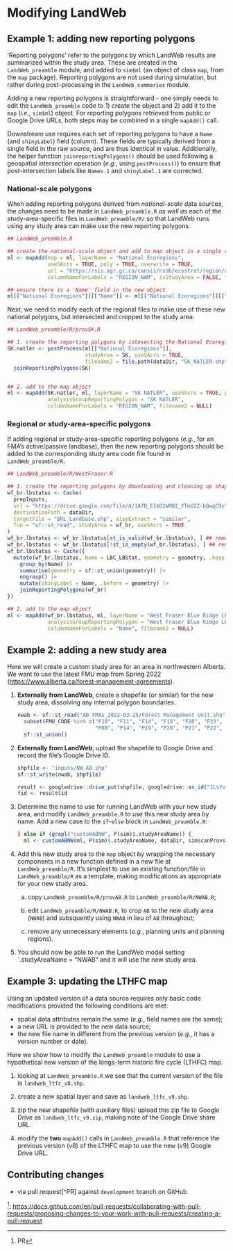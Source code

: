 # Modifying LandWeb

## Example 1: adding new reporting polygons

'Reporting polygons' refer to the polygons by which LandWeb results are summarized within the study area.
These are created in the `LandWeb_preamble` module, and added to `sim$ml` (an object of class `map`, from the `map` package).
Reporting polygons are not used during simulation, but rather during post-processing in the `LandWeb_summaries` module.

Adding a new reporting polygons is straightforward - one simply needs to edit the `LandWeb_preamble` code to 1) create the object and 2) add it to the `map` (*i.e.*, `sim$ml`) object.
For reporting polygons retrieved from public or Google Drive URLs, both steps may be combined in a single `mapAdd()` call.

:::{.rmdimportant}
Downstream use requires each set of reporting polygons to have a `Name` (and `shinyLabel`) field (column).
These fields are typically derived from a single field in the raw source, and are thus identical in value.
Additionally, the helper function `joinreportingPolygons()` should be used following a geospatial intersection operation (*e.g.*, using `postProcess()`) to ensure that post-intersection labels like `Names.1` and `shinyLabel.1` are corrected.
:::

### National-scale polygons

When adding reporting polygons derived from *national-scale* data sources, the changes need to be made in `LandWeb_preamble.R` *as well as* each of the study-area-specific files in `LandWeb_preamble/R/` so that LandWeb runs using any study area can make use the new reporting polygons.

```r
## LandWeb_preamble.R

## create the national-scale object and add to map object in a single call
ml <- mapAdd(map = ml, layerName = "National Ecoregions",
             useSAcrs = TRUE, poly = TRUE, overwrite = TRUE,
             url = "https://sis.agr.gc.ca/cansis/nsdb/ecostrat/region/ecoregion_shp.zip",
             columnNameForLabels = "REGION_NAM", isStudyArea = FALSE, filename2 = NULL)

## ensure there is a 'Name' field in the new object
ml[["National Ecoregions"]][["Name"]] <- ml[["National Ecoregions"]][["REGION_NAM"]]
```

Next, we need to modify each of the regional files to make use of these new national polygons, but intersected and cropped to the study area:

```r
## LandWeb_preamble/R/provSK.R

## 1. create the reporting polygons by intesecting the National Ecoregions with SK admin boundary
SK.natler <- postProcess(ml[["National Ecoregions"]],
                         studyArea = SK, useSAcrs = TRUE,
                         filename2 = file.path(dataDir, "SK_NATLER.shp")) |>
  joinReportingPolygons(SK)


## 2. add to the map object
ml <- mapAdd(SK.natler, ml, layerName = "SK NATLER", useSAcrs = TRUE, poly = TRUE,
             analysisGroupReportingPolygon = "SK NATLER",
             columnNameForLabels = "REGION_NAM", filename2 = NULL)
```

### Regional or study-area-specific polygons

If adding regional or study-area-specific reporting polygons (*e.g.*, for an FMA's active/passive landbase), then the new reporting polygons should be added to the corresponding study area code file found in `LandWeb_preamble/R`.

```r
## LandWeb_preamble/R/WestFraser.R

## 1. create the reporting polygons by downloading and cleaning up shapefile
wf_br.lbstatus <- Cache(
  prepInputs,
  url = "https://drive.google.com/file/d/1A7N_EIbO2wMBI_YTmU2Z-bQwqC9sY_EC/",
  destinationPath = dataDir,
  targetFile = "BRL_Landbase.shp", alsoExtract = "similar",
  fun = "sf::st_read", studyArea = wf_br, useSAcrs = TRUE
)
wf_br.lbstatus <- wf_br.lbstatus[st_is_valid(wf_br.lbstatus), ] ## remove invalid geometries
wf_br.lbstatus <- wf_br.lbstatus[!st_is_empty(wf_br.lbstatus), ] ## remove empty polygons
wf_br.lbstatus <- Cache({
  mutate(wf_br.lbstatus, Name = LBC_LBStat, geometry = geometry, .keep = "used") |>
    group_by(Name) |>
    summarise(geometry = sf::st_union(geometry)) |>
    ungroup() |>
    mutate(shinyLabel = Name, .before = geometry) |>
    joinReportingPolygons(wf_br)
})

## 2. add to the map object
ml <- mapAdd(wf_br.lbstatus, ml, layerName = "West Fraser Blue Ridge LBstatus", useSAcrs = TRUE, poly = TRUE,
             analysisGroupReportingPolygon = "West Fraser Blue Ridge LBstatus",
             columnNameForLabels = "Name", filename2 = NULL)
```

## Example 2: adding a new study area

Here we will create a custom study area for an area in northwestern Alberta.
We want to use the latest FMU map from Spring 2022 (<https://www.alberta.ca/forest-management-agreements>).

1. **Externally from LandWeb**, create a shapefile (or similar) for the new study area, dissolving any internal polygon boundaries.

    ```r
    nwab <- sf::st_read("AB_FMAs_2022-03-25/Forest Management Unit.shp") |> 
      subset(FMU_CODE %in% c("F10", "F11", "F14", "F15", "F20", "F23", "F26", "F51", "M01",
                             "P08", "P14", "P19", "P20", "P21", "P22", "P52", "P55", "S10", "S11", "S14")) |> 
      sf::st_union()
    ```

2. **Externally from LandWeb**, upload the shapefile to Google Drive and record the file's Google Drive ID.

    ```r
    shpfile <- "inputs/NW_AB.shp"
    sf::st_write(nwab, shpfile)
    
    result <- googledrive::drive_put(shpfile, googledrive::as_id("1LsYuuYICkcpElAkEABFM5zJXf5tTyMLG"))
    fid <- result$id
    ```

3. Determine the name to use for running LandWeb with your new study area, and modify `LandWeb_preamble.R` to use this new study area by name.
    Add a new case to the `if`-`else` block in `LandWeb_preamble.R`:
   
   ```r
   } else if (grepl("customABNW", P(sim)$.studyAreaName)) {
     ml <- customABNW(ml, P(sim)$.studyAreaName, dataDir, sim$canProvs, P(sim)$bufferDist, asStudyArea = TRUE)
   ```

4. Add this new study area to the `map` object by wrapping the necessary components in a new function defined in a new file at `LandWeb_preamble/R`.
    It's simplest to use an existing function/file in `LandWeb_preamble/R` as a template, making modifications as appropriate for your new study area.
   
    a. copy `LandWeb_preamble/R/provAB.R` to `LandWeb_preamble/R/NWAB.R`;
    
    b. edit `LandWeb_preamble/R/NWAB.R`, to crop `AB` to the new study area (`NWAB`) and subsquently using `NWAB` in lieu of `AB` throughout;
    
    c. remove any unnecessary elements (*e.g.*, planning units and planning regions).
    
5. You should now be able to run the LandWeb model setting `.studyAreaName = "NWAB" and it will use the new study area.

## Example 3: updating the LTHFC map

Using an updated version of a data source requires only basic code modifications provided the following conditions are met:

- spatial data attributes remain the same (*e.g.*, field names are the same);
- a new URL is provided to the new data source;
- the new file name in different from the previous version (*e.g.*, it has a version number or date).

Here we show how to modify the `LandWeb_preamble` module to use a hypothetical new version of the longs-term historic fire cycle (LTHFC) map.

1. looking at `LandWeb_preamble.R` we see that the current version of the file is `landweb_ltfc_v8.shp`.

2. create a new spatial layer and save as `landweb_ltfc_v9.shp`.

3. zip the new shapefile (with auxiliary files) upload this zip file to Google Drive as `landweb_ltfc_v9.zip`, making note of the Google Drive share URL.

4. modify the **two** `mapAdd()` calls in `LandWeb_preamble.R` that reference the previous version (v8) of the LTHFC map to use the new (v9) Google Drive URL.

## Contributing changes

- via pull request[^PR] against `development` branch on GitHub

^[PR]: <https://docs.github.com/en/pull-requests/collaborating-with-pull-requests/proposing-changes-to-your-work-with-pull-requests/creating-a-pull-request>
